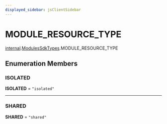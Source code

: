 ```yaml
---
displayed_sidebar: jsClientSidebar
---
```



# MODULE\_RESOURCE\_TYPE

[internal](../../internal/modules/admin_discounts.internal.internal-1.mdx).[ModulesSdkTypes](../../internal-1/modules/admin_discounts.internal.internal-1.ModulesSdkTypes.mdx).MODULE_RESOURCE_TYPE

## Enumeration Members

### ISOLATED

 **ISOLATED** = ``"isolated"``

___

### SHARED

 **SHARED** = ``"shared"``
